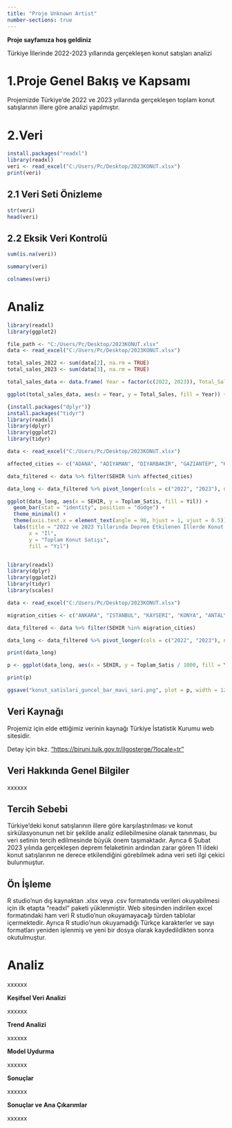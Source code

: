 ```yaml
---
title: "Proje Unknown Artist"
number-sections: true
---
```


**Proje sayfamıza hoş geldiniz**

Türkiye İllerinde 2022-2023 yıllarında gerçekleşen konut satışları analizi

# **1.Proje Genel Bakış ve Kapsamı**

Projemizde Türkiye’de 2022 ve 2023 yıllarında gerçekleşen toplam konut satışlarının illere göre analizi yapılmıştır.

# 2.Veri

```r
install.packages("readxl")
library(readxl)
veri <- read_excel("C:/Users/Pc/Desktop/2023KONUT.xlsx")
print(veri)

```

## 2.1 Veri Seti Önizleme

```r
str(veri)
head(veri)

```

## **2.2 Eksik Veri Kontrolü**

```r
sum(is.na(veri))

```

```r
summary(veri)

```

```r
colnames(veri)

```

# Analiz

```r
library(readxl) 
library(ggplot2)

file_path <- "C:/Users/Pc/Desktop/2023KONUT.xlsx" 
data <- read_excel("C:/Users/Pc/Desktop/2023KONUT.xlsx")

total_sales_2022 <- sum(data[2], na.rm = TRUE) 
total_sales_2023 <- sum(data[3], na.rm = TRUE)

total_sales_data <- data.frame( Year = factor(c(2022, 2023)), Total_Sales = c(total_sales_2022, total_sales_2023) )

ggplot(total_sales_data, aes(x = Year, y = Total_Sales, fill = Year)) + geom_bar(stat = "identity", color = "black") + geom_text(aes(label = Total_Sales), vjust = -0.5) + labs(title = "2022 ve 2023 Yıllarındaki Toplam Konut Satışları", x = "Yıl", y = "Toplam Satış Sayısı") + scale_fill_manual(values = c("blue", "orange")) + theme_minimal()
```

```r
{install.packages("dplyr")}
install.packages("tidyr")
library(readxl)
library(dplyr)
library(ggplot2)
library(tidyr)

data <- read_excel("C:/Users/Pc/Desktop/2023KONUT.xlsx")

affected_cities <- c("ADANA", "ADIYAMAN", "DIYARBAKIR", "GAZIANTEP", "HATAY", "KILIS", "MALATYA", "OSMANIYE", "SANLIURFA", "KAHRAMANMARAS", "ELAZIG")

data_filtered <- data %>% filter(SEHIR %in% affected_cities)

data_long <- data_filtered %>% pivot_longer(cols = c("2022", "2023"), names_to = "Yil", values_to = "Toplam_Satis")

ggplot(data_long, aes(x = SEHIR, y = Toplam_Satis, fill = Yil)) +
  geom_bar(stat = "identity", position = "dodge") +
  theme_minimal() +
  theme(axis.text.x = element_text(angle = 90, hjust = 1, vjust = 0.5)) +
  labs(title = "2022 ve 2023 Yıllarında Deprem Etkilenen İllerde Konut Satışları",
       x = "İl",
       y = "Toplam Konut Satışı",
       fill = "Yıl")



```

```r
library(readxl) 
library(dplyr) 
library(ggplot2) 
library(tidyr) 
library(scales)

data <- read_excel("C:/Users/Pc/Desktop/2023KONUT.xlsx")

migration_cities <- c("ANKARA", "ISTANBUL", "KAYSERI", "KONYA", "ANTALYA", "SAMSUN", "MUGLA")

data_filtered <- data %>% filter(SEHIR %in% migration_cities)

data_long <- data_filtered %>% pivot_longer(cols = c("2022", "2023"), names_to = "Yil", values_to = "Toplam_Satis")

print(data_long)

p <- ggplot(data_long, aes(x = SEHIR, y = Toplam_Satis / 1000, fill = Yil)) + geom_bar(stat = "identity", position = position_dodge(width = 0.9)) + geom_text(aes(label = round(Toplam_Satis / 1000, 1)), position = position_dodge(width = 0.9), vjust = -0.5, size = 3) + scale_fill_manual(values = c("2022" = "blue", "2023" = "yellow")) + theme_minimal() + theme(axis.text.x = element_text(angle = 45, hjust = 1, vjust = 0.5)) + scale_y_continuous(labels = comma) + labs(title = "Deprem Sonrası Göç Alan İllerde Konut Satışları", x = "İl", y = "Toplam Konut Satışı (bin)", fill = "Yıl")

print(p)

ggsave("konut_satislari_guncel_bar_mavi_sari.png", plot = p, width = 12, height = 8, units = "in")
```

## Veri Kaynağı

Projemiz için elde ettiğimiz verinin kaynağı Türkiye İstatistik Kurumu web sitesidir.

Detay için bkz. ["https://biruni.tuik.gov.tr/ilgosterge/?locale=tr"](https://biruni.tuik.gov.tr/ilgosterge/?locale=tr)

## Veri Hakkında Genel Bilgiler

xxxxxx

## Tercih Sebebi

Türkiye'deki konut satışlarının illere göre karşılaştırılması ve konut sirkülasyonunun net bir şekilde analiz edilebilmesine olanak tanınması, bu veri setinin tercih edilmesinde büyük önem taşımaktadır. Ayrıca 6 Şubat 2023 yılında gerçekleşen deprem felaketinin ardından zarar gören 11 ildeki konut satışlarının ne derece etkilendiğini görebilmek adına veri seti ilgi çekici bulunmuştur.

## Ön İşleme

R studio'nun dış kaynaktan .xlsx veya .csv formatında verileri okuyabilmesi için ilk etapta "readxl" paketi yüklenmiştir. Web sitesinden indirilen excel formatındaki ham veri R studio'nun okuyamayacağı türden tablolar içermektedir. Ayrıca R studio'nun okuyamadığı Türkçe karakterler ve sayı formatları yeniden işlenmiş ve yeni bir dosya olarak kaydedildikten sonra okutulmuştur.

# Analiz

xxxxxx

**Keşifsel Veri Analizi**

xxxxxx

**Trend Analizi**

xxxxxx

**Model Uydurma**

xxxxxx

**Sonuçlar**

xxxxxx

**Sonuçlar ve Ana Çıkarımlar**

xxxxxx
